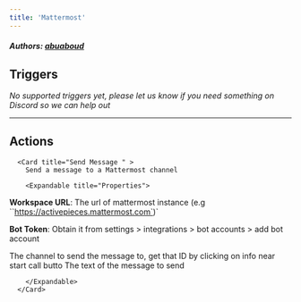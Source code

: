 ```yaml
---
title: 'Mattermost'
---
```


##### Authors: [abuaboud](https://github.com/abuaboud)


## Triggers

*No supported triggers yet, please let us know if you need something on Discord so we can help out* 


---

## Actions


      <Card title="Send Message " >
        Send a message to a Mattermost channel

        <Expandable title="Properties">
          
<ResponseField name="Authentication" required type="Custom_auth">

**Workspace URL**: The url of mattermost instance (e.g ``https://activepieces.mattermost.com`)`

**Bot Token**: Obtain it from settings > integrations > bot accounts > add bot account

</ResponseField>
            
<ResponseField name="Channel ID" required type="Short_text">
The channel to send the message to, get that ID by clicking on info near start call butto
</ResponseField>
            
<ResponseField name="Message Text" required type="Long_text">
The text of the message to send
</ResponseField>
              
        </Expandable>
      </Card>
  
